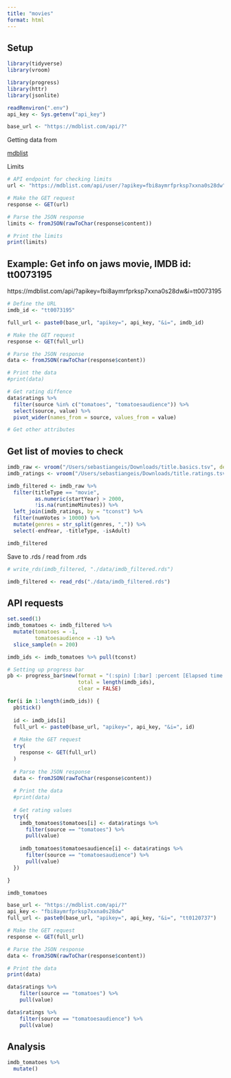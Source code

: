 ```yaml
---
title: "movies"
format: html
---
```


## Setup
```r
library(tidyverse)
library(vroom)

library(progress)
library(httr)
library(jsonlite)

readRenviron(".env")
api_key <- Sys.getenv("api_key")

base_url <- "https://mdblist.com/api/?"
```

Getting data from 

[mdblist](mdblist.com)

Limits
```r
# API endpoint for checking limits
url <- "https://mdblist.com/api/user/?apikey=fbi8aymrfprksp7xxna0s28dw"

# Make the GET request
response <- GET(url)

# Parse the JSON response
limits <- fromJSON(rawToChar(response$content))

# Print the limits
print(limits)
```


## Example: Get info on jaws movie, IMDB id: tt0073195
https://mdblist.com/api/?apikey=fbi8aymrfprksp7xxna0s28dw&i=tt0073195
```r
# Define the URL
imdb_id <- "tt0073195"

full_url <- paste0(base_url, "apikey=", api_key, "&i=", imdb_id)

# Make the GET request
response <- GET(full_url)

# Parse the JSON response
data <- fromJSON(rawToChar(response$content))

# Print the data
#print(data)

# Get rating diffence
data$ratings %>%
  filter(source %in% c("tomatoes", "tomatoesaudience")) %>%
  select(source, value) %>%
  pivot_wider(names_from = source, values_from = value)

# Get other attributes
```

## Get list of movies to check
```r
imdb_raw <- vroom("/Users/sebastiangeis/Downloads/title.basics.tsv", delim = "\t", na = "\\N") 
imdb_ratings <- vroom("/Users/sebastiangeis/Downloads/title.ratings.tsv", delim = "\t", na = "\\N")

imdb_filtered <- imdb_raw %>%
  filter(titleType == "movie",
         as.numeric(startYear) > 2000,
         !is.na(runtimeMinutes)) %>%
  left_join(imdb_ratings, by = "tconst") %>%
  filter(numVotes > 10000) %>%
  mutate(genres = str_split(genres, ",")) %>%
  select(-endYear, -titleType, -isAdult)

imdb_filtered
```

Save to .rds / read from .rds
```r
# write_rds(imdb_filtered, "./data/imdb_filtered.rds")

imdb_filtered <- read_rds("./data/imdb_filtered.rds")
```


## API requests
```r
set.seed(1)
imdb_tomatoes <- imdb_filtered %>%
  mutate(tomatoes = -1,
         tomatoesaudience = -1) %>%
  slice_sample(n = 200)

imdb_ids <- imdb_tomatoes %>% pull(tconst)

# Setting up progress bar
pb <- progress_bar$new(format = "(:spin) [:bar] :percent [Elapsed time: :elapsedfull || ETA: :eta]",
                       total = length(imdb_ids),
                       clear = FALSE)

for(i in 1:length(imdb_ids)) {
  pb$tick()
  
  id <- imdb_ids[i]
  full_url <- paste0(base_url, "apikey=", api_key, "&i=", id)
  
  # Make the GET request
  try(
    response <- GET(full_url)
  )
  
  # Parse the JSON response
  data <- fromJSON(rawToChar(response$content))
  
  # Print the data
  #print(data)
  
  # Get rating values
  try({
    imdb_tomatoes$tomatoes[i] <- data$ratings %>%
      filter(source == "tomatoes") %>%
      pull(value)
    
    imdb_tomatoes$tomatoesaudience[i] <- data$ratings %>%
      filter(source == "tomatoesaudience") %>%
      pull(value)
  })

}

imdb_tomatoes
```

```r
base_url <- "https://mdblist.com/api/?"
api_key <- "fbi8aymrfprksp7xxna0s28dw"
full_url <- paste0(base_url, "apikey=", api_key, "&i=", "tt0120737")

# Make the GET request
response <- GET(full_url)

# Parse the JSON response
data <- fromJSON(rawToChar(response$content))

# Print the data
print(data)

data$ratings %>%
    filter(source == "tomatoes") %>%
    pull(value)

data$ratings %>%
    filter(source == "tomatoesaudience") %>%
    pull(value)
```

## Analysis
```r
imdb_tomatoes %>%
  mutate()
```

